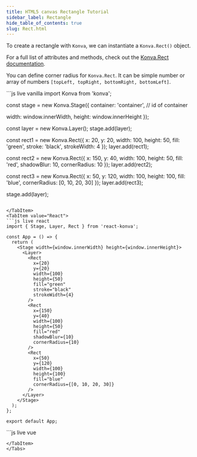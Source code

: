```yaml
---
title: HTML5 canvas Rectangle Tutorial
sidebar_label: Rectangle
hide_table_of_contents: true
slug: Rect.html
---
```


To create a rectangle with `Konva`, we can instantiate a `Konva.Rect()` object.

For a full list of attributes and methods, check out the [Konva.Rect documentation](/api/Konva.Rect.html).

You can define corner radius for `Konva.Rect`. It can be simple number or array of numbers `[topLeft, topRight, bottomRight, bottomLeft]`.


<Tabs>
  <TabItem value="Vanilla" default>
```js live vanilla
import Konva from 'konva';

const stage = new Konva.Stage({
container: 'container', // id of container <div>
width: window.innerWidth,
height: window.innerHeight
});

const layer = new Konva.Layer();
stage.add(layer);

const rect1 = new Konva.Rect({
x: 20,
y: 20,
width: 100,
height: 50,
fill: 'green',
stroke: 'black',
strokeWidth: 4
});
layer.add(rect1);

const rect2 = new Konva.Rect({
x: 150,
y: 40,
width: 100,
height: 50,
fill: 'red',
shadowBlur: 10,
cornerRadius: 10
});
layer.add(rect2);

const rect3 = new Konva.Rect({
x: 50,
y: 120,
width: 100,
height: 100,
fill: 'blue',
cornerRadius: [0, 10, 20, 30]
});
layer.add(rect3);

stage.add(layer);

```

</TabItem>
<TabItem value="React">
```js live react
import { Stage, Layer, Rect } from 'react-konva';

const App = () => {
  return (
    <Stage width={window.innerWidth} height={window.innerHeight}>
      <Layer>
        <Rect
          x={20}
          y={20}
          width={100}
          height={50}
          fill="green"
          stroke="black"
          strokeWidth={4}
        />
        <Rect
          x={150}
          y={40}
          width={100}
          height={50}
          fill="red"
          shadowBlur={10}
          cornerRadius={10}
        />
        <Rect
          x={50}
          y={120}
          width={100}
          height={100}
          fill="blue"
          cornerRadius={[0, 10, 20, 30]}
        />
      </Layer>
    </Stage>
  );
};

export default App;

```

</TabItem>
<TabItem value="Vue">
```js live vue
<template>
  <v-stage :config="stageSize">
    <v-layer>
      <v-rect :config="rect1Config" />
      <v-rect :config="rect2Config" />
      <v-rect :config="rect3Config" />
    </v-layer>
  </v-stage>
</template>

<script setup>
const stageSize = {
  width: window.innerWidth,
  height: window.innerHeight
};

const rect1Config = {
  x: 20,
  y: 20,
  width: 100,
  height: 50,
  fill: 'green',
  stroke: 'black',
  strokeWidth: 4
};

const rect2Config = {
  x: 150,
  y: 40,
  width: 100,
  height: 50,
  fill: 'red',
  shadowBlur: 10,
  cornerRadius: 10
};

const rect3Config = {
  x: 50,
  y: 120,
  width: 100,
  height: 100,
  fill: 'blue',
  cornerRadius: [0, 10, 20, 30]
};
</script>

```
</TabItem>
</Tabs>
```
